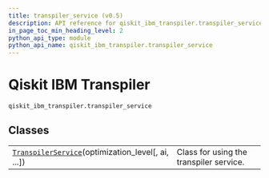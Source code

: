 ```yaml
---
title: transpiler_service (v0.5)
description: API reference for qiskit_ibm_transpiler.transpiler_service in qiskit-ibm-transpiler v0.5
in_page_toc_min_heading_level: 2
python_api_type: module
python_api_name: qiskit_ibm_transpiler.transpiler_service
---
```


<span id="qiskit-ibm-transpiler-qiskit-ibm-transpiler-transpiler-service" />

<span id="module-qiskit_ibm_transpiler.transpiler_service" />

# Qiskit IBM Transpiler

`qiskit_ibm_transpiler.transpiler_service`

## Classes

|                                                                                                                                                                                 |                                         |
| ------------------------------------------------------------------------------------------------------------------------------------------------------------------------------- | --------------------------------------- |
| [`TranspilerService`](qiskit_ibm_transpiler.transpiler_service.TranspilerService "qiskit_ibm_transpiler.transpiler_service.TranspilerService")(optimization\_level\[, ai, ...]) | Class for using the transpiler service. |

